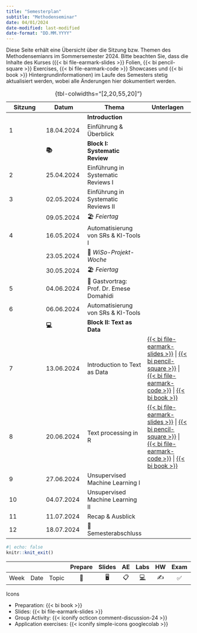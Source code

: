 ```yaml
---
title: "Semesterplan"
subtitle: "Methodenseminar"
date: 04/01/2024
date-modified: last-modified
date-format: "DD.MM.YYYY"
---
```


::: callout-note
Diese Seite erhält eine Übersicht über die Sitzung bzw. Themen des Methodensemianrs im Sommersemester 2024. Bitte beachten Sie, dass die Inhalte des Kurses ({{< bi file-earmark-slides >}} Folien, {{< bi pencil-square >}} Exercises, {{< bi file-earmark-code >}} Showcases und {{< bi book >}} Hintergrundinformationen) im Laufe des Semesters stetig aktualisiert werden, wobei alle Änderungen hier dokumentiert werden.
:::

| Sitzung | Datum      | Thema                                    | Unterlagen                                                                                                                                                                                                                                                                                                                                                                                                                                                        |
|-----------------|-----------------|------------------|---------------------|
|         |            | **Introduction**                         |                                                                                                                                                                                                                                                                                                                                                                                                                                                                   |
| 1       | 18.04.2024 | Einführung & Überblick                   |                                                                                                                                                                                                                                                                                                                                                                                                                                                                   |
|         | **📚**     | **Block I: Systematic Review**           |                                                                                                                                                                                                                                                                                                                                                                                                                                                                   |
| 2       | 25.04.2024 | Einführung in Systematic Reviews I       |                                                                                                                                                                                                                                                                                                                                                                                                                                                                   |
| 3       | 02.05.2024 | Einführung in Systematic Reviews II      |                                                                                                                                                                                                                                                                                                                                                                                                                                                                   |
|         | 09.05.2024 | 🏖️ *Feiertag*                            |                                                                                                                                                                                                                                                                                                                                                                                                                                                                   |
| 4       | 16.05.2024 | Automatisierung von SRs & KI-Tools I     |                                                                                                                                                                                                                                                                                                                                                                                                                                                                   |
|         | 23.05.2024 | 🍻 *WiSo-Projekt-Woche*                  |                                                                                                                                                                                                                                                                                                                                                                                                                                                                   |
|         | 30.05.2024 | 🏖️ *Feiertag*                            |                                                                                                                                                                                                                                                                                                                                                                                                                                                                   |
| 5       | 04.06.2024 | 🍕 Gastvortrag: Prof. Dr. Emese Domahidi |                                                                                                                                                                                                                                                                                                                                                                                                                                                                   |
| 6       | 06.06.2024 | Automatisierung von SRs & KI-Tools       |                                                                                                                                                                                                                                                                                                                                                                                                                                                                   |
|         | **💻**     | **Block II: Text as Data**               |                                                                                                                                                                                                                                                                                                                                                                                                                                                                   |
| 7       | 13.06.2024 | Introduction to Text as Data             | [{{< bi file-earmark-slides >}}](/slides/ms-slides-07.html "Slides: Session 07"){aria-label="Slides Session 07"} \| [{{< bi pencil-square >}}](/exercises/ms-exercise-07_solution.html "Exercise: Session 07"){aria-label="Exercise Session 07"} \| [{{< bi file-earmark-code >}}](/exercises/ms-showcase-07.html "Showcase: Session 07"){aria-label="Showcase Session 07"} \| [{{< bi book >}}](/sessions/session-07.html "Session 07"){aria-label="Session 07"} |
| 8       | 20.06.2024 | Text processing in R                          | [{{< bi file-earmark-slides >}}](/slides/ms-slides-08.html "Slides: Session 08"){aria-label="Slides Session 08"} \| [{{< bi pencil-square >}}](/exercises/ms-exercise-08.html "Exercise: Session 08"){aria-label="Exercise Session 08"} \| [{{< bi file-earmark-code >}}](/exercises/ms-showcase-08.html "Showcase: Session 08"){aria-label="Showcase Session 08"} \| [{{< bi book >}}](/sessions/session-08.html "Session 08"){aria-label="Session 08"} |
| 9       | 27.06.2024 | Unsupervised Machine Learning I          |                                                                                                                                                                                                                                                                                                                                                                                                                                                                   |
| 10      | 04.07.2024 | Unsupervised Machine Learning II         |                                                                                                                                                                                                                                                                                                                                                                                                                                                                   |
| 11      | 11.07.2024 | Recap & Ausblick                         |                                                                                                                                                                                                                                                                                                                                                                                                                                                                   |
| 12      | 18.07.2024 | 🏁 Semesterabschluss                     |                                                                                                                                                                                                                                                                                                                                                                                                                                                                   |

: {tbl-colwidths="\[2,20,55,20\]"}

```r
#| echo: false
knitr::knit_exit()
```

|      |      |       | Prepare | Slides | AE  |                                                    Labs                                                    | HW  | Exam | Project |
|--------|--------|--------|:------:|:------:|:------:|:------:|:------:|:------:|:------:|
| Week | Date | Topic |   📖    |   🖥️   | 📋  | [💻](https://sakai.duke.edu/samigo-app/servlet/Login?id=6fa7ebf3-01af-42a6-91ba-3e813d3901221641094171786) | ✍️  |  ✅  |   📂    |

Icons

-   Preparation: {{< bi book >}}
-   Slides: {{< bi file-earmark-slides >}}
-   Group Activity: {{< iconify octicon comment-discussion-24 >}}
-   Application exercises: {{< iconify simple-icons googlecolab >}}